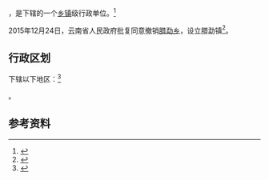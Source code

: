 {{中国乡级行政区|53/05/23/202/000}}

'''{{PAGENAMEBASE}}'''，是{{PRC admin/fullname|53/05/23/202/000|3}}下辖的一个[[乡镇|乡镇]]级行政单位。<ref>{{PRC admin/ref sgc|{{PRC admin/parent|53/05/23/202/000}}}}</ref>

2015年12月24日，云南省人民政府批复同意撤销[[腊勐乡|腊勐乡]]，设立腊勐镇<ref>{{Cite web |url=http://www.yn.gov.cn/yn_zwlanmu/qy/wj/yz/201512/t20151230_23314.html |title=云南省人民政府关于同意保山市和楚雄州部分乡撤乡设镇的批复（云政复〔2015〕78号） |access-date=2017-09-07 |archive-url=https://web.archive.org/web/20170908063854/http://www.yn.gov.cn/yn_zwlanmu/qy/wj/yz/201512/t20151230_23314.html |archive-date=2017-09-08 |dead-url=yes }}</ref>。

== 行政区划 ==

{{PAGENAMEBASE}}下辖以下地区：<ref>{{PRC admin/ref sgc|53/05/23/202/000}}</ref>

{{PRC admin/children|53/05/23/202/000}}。

== 参考资料 ==

{{reflist}}

{{行政区划小作品}}
{{PRC admin/navcat|53/05/23/202/000}}